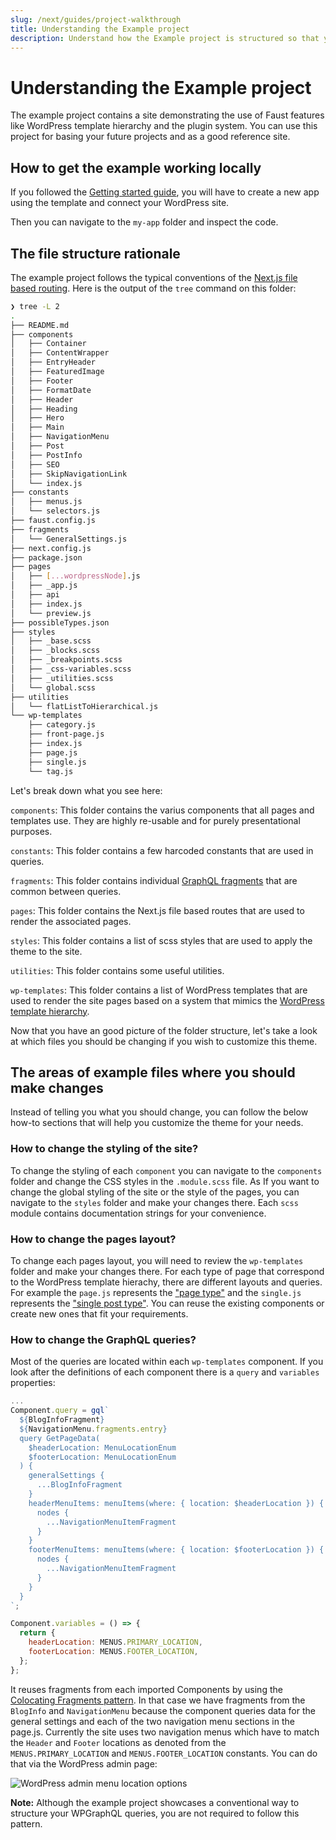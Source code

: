 ```yaml
---
slug: /next/guides/project-walkthrough
title: Understanding the Example project
description: Understand how the Example project is structured so that you can augment it according to your project’s needs
---
```


# Understanding the Example project

The example project contains a site demonstrating the use of Faust features like WordPress template hierarchy and the plugin system.
You can use this project for basing your future projects and as a good reference site.

## How to get the example working locally

If you followed the [Getting started guide](/docs/next/getting-started), you will have to create a new app using the template and connect your WordPress site.

Then you can navigate to the `my-app` folder and inspect the code.

## The file structure rationale

The example project follows the typical conventions of the [Next.js file based routing](https://nextjs.org/docs/routing/introduction).
Here is the output of the `tree` command on this folder:

```bash title="Project folder structure"
❯ tree -L 2
.
├── README.md
├── components
│   ├── Container
│   ├── ContentWrapper
│   ├── EntryHeader
│   ├── FeaturedImage
│   ├── Footer
│   ├── FormatDate
│   ├── Header
│   ├── Heading
│   ├── Hero
│   ├── Main
│   ├── NavigationMenu
│   ├── Post
│   ├── PostInfo
│   ├── SEO
│   ├── SkipNavigationLink
│   └── index.js
├── constants
│   ├── menus.js
│   └── selectors.js
├── faust.config.js
├── fragments
│   └── GeneralSettings.js
├── next.config.js
├── package.json
├── pages
│   ├── [...wordpressNode].js
│   ├── _app.js
│   ├── api
│   ├── index.js
│   └── preview.js
├── possibleTypes.json
├── styles
│   ├── _base.scss
│   ├── _blocks.scss
│   ├── _breakpoints.scss
│   ├── _css-variables.scss
│   ├── _utilities.scss
│   └── global.scss
├── utilities
│   └── flatListToHierarchical.js
└── wp-templates
    ├── category.js
    ├── front-page.js
    ├── index.js
    ├── page.js
    ├── single.js
    └── tag.js
```

Let's break down what you see here:

`components`: This folder contains the varius components that all pages and templates use.
They are highly re-usable and for purely presentational purposes.

`constants`: This folder contains a few harcoded constants that are used in queries.

`fragments`: This folder contains individual [GraphQL fragments](https://www.apollographql.com/docs/react/data/fragments/) that are common between queries.

`pages`: This folder contains the Next.js file based routes that are used to render the associated pages.

`styles`: This folder contains a list of scss styles that are used to apply the theme to the site.

`utilities`: This folder contains some useful utilities.

`wp-templates`: This folder contains a list of WordPress templates that are used to render the site pages based on a system that mimics the [WordPress template hierarchy](https://developer.wordpress.org/themes/basics/template-hierarchy/).

Now that you have an good picture of the folder structure, let's take a look at which files you should be changing if you wish to customize this theme.

## The areas of example files where you should make changes

Instead of telling you what you should change, you can follow the below how-to sections that will help you customize the theme for your needs.

### How to change the styling of the site?

To change the styling of each `component` you can navigate to the `components` folder and change the CSS styles in the `.module.scss` file. As
If you want to change the global styling of the site or the style of the pages, you can navigate to the `styles` folder and make your changes there.
Each `scss` module contains documentation strings for your convenience.

### How to change the pages layout?

To change each pages layout, you will need to review the `wp-templates` folder and make your changes there.
For each type of page that correspond to the WordPress template hierachy, there are different layouts and queries.
For example the `page.js` represents the ["page type"](https://developer.wordpress.org/themes/basics/template-hierarchy/#single-page) and the `single.js` represents the ["single post type"](https://developer.wordpress.org/themes/basics/template-hierarchy/#single-post).
You can reuse the existing components or create new ones that fit your requirements.

### How to change the GraphQL queries?

Most of the queries are located within each `wp-templates` component. If you look after the definitions of each component there is a `query` and `variables` properties:

```js title="wp-templates/front-page.js"
...
Component.query = gql`
  ${BlogInfoFragment}
  ${NavigationMenu.fragments.entry}
  query GetPageData(
    $headerLocation: MenuLocationEnum
    $footerLocation: MenuLocationEnum
  ) {
    generalSettings {
      ...BlogInfoFragment
    }
    headerMenuItems: menuItems(where: { location: $headerLocation }) {
      nodes {
        ...NavigationMenuItemFragment
      }
    }
    footerMenuItems: menuItems(where: { location: $footerLocation }) {
      nodes {
        ...NavigationMenuItemFragment
      }
    }
  }
`;

Component.variables = () => {
  return {
    headerLocation: MENUS.PRIMARY_LOCATION,
    footerLocation: MENUS.FOOTER_LOCATION,
  };
};
```

It reuses fragments from each imported Components by using the [Colocating Fragments pattern](https://www.apollographql.com/docs/react/data/fragments/#colocating-fragments).
In that case we have fragments from the `BlogInfo` and `NavigationMenu` because the component queries data for the general settings and each of the two navigation menu sections in the page.js.
Currently the site uses two navigation menus which have to match the `Header` and `Footer` locations as denoted from the `MENUS.PRIMARY_LOCATION` and `MENUS.FOOTER_LOCATION` constants.
You can do that via the WordPress admin page:

<img
  src="/docs/img/menu-locations.png"
  alt="WordPress admin menu location options"
/>

**Note:** Although the example project showcases a conventional way to structure your WPGraphQL queries, you are not required to follow this pattern.
